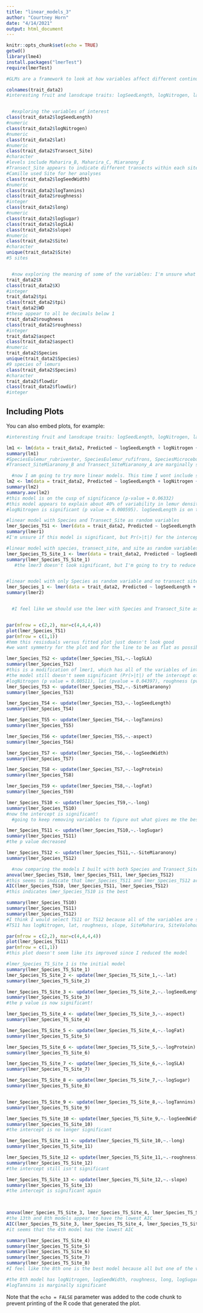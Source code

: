 ```yaml
---
title: "linear_models_3"
author: "Courtney Horn"
date: "4/14/2021"
output: html_document
---
```


```r
knitr::opts_chunk$set(echo = TRUE)
getwd()
library(lme4)
install.packages("lmerTest")
require(lmerTest)
```


```r
#GLMs are a framework to look at how variables affect different continuous variables.

colnames(trait_data2)
#interesting fruit and lansdcape traits: logSeedLength, logNitrogen, lat, Transect_Site, logSeedWidth, logTannins, roughness, long, logSugar, logSLA, slope, Site, logFruitLength, logFat, Species, aspect, logFruitWidth, logProtein


  #exploring the variables of interest
class(trait_data2$logSeedLength)
#numeric
class(trait_data2$logNitrogen)
#numeric
class(trait_data2$lat)
#numeric
class(trait_data2$Transect_Site)
#character
#levels include Maharira_B, Maharira_C, Miaranony_E
#Transect_Site appears to indicate different transects within each site
#Camille used Site for her analyses
class(trait_data2$logSeedWidth)
#numeric
class(trait_data2$logTannins)
class(trait_data2$roughness)
#integer
class(trait_data2$long)
#numeric
class(trait_data2$logSugar)
class(trait_data2$logSLA)
class(trait_data2$slope)
#numeric
class(trait_data2$Site)
#character
unique(trait_data2$Site)
#5 sites


  #now exploring the meaning of some of the variables: I'm unsure what X, tpi, WD, roughness, logSLA, aspect, and flowdir mean
trait_data2$X
class(trait_data2$X)
#integer
trait_data2$tpi
class(trait_data2$tpi)
trait_data2$WD
#these appear to all be decimals below 1
trait_data2$roughness
class(trait_data2$roughness)
#integer
trait_data2$aspect
class(trait_data2$aspect)
#numeric
trait_data2$Species
unique(trait_data2$Species)
#9 species of lemurs
class(trait_data2$Species)
#character
trait_data2$flowdir
class(trait_data2$flowdir)
#integer


```

## Including Plots

You can also embed plots, for example:

```r

#interesting fruit and lansdcape traits: logSeedLength, logNitrogen, lat, Transect_Site, logSeedWidth, logTannins, roughness, long, logSugar, logSLA, slope, Site, logFruitLength, logFat, Species, aspect, logFruitWidth, logProtein

lm1 <- lm(data = trait_data2, Predicted ~ logSeedLength + logNitrogen + lat + Transect_Site + logSeedWidth + logTannins + roughness + long + logSugar + logSLA + slope + Site + logFruitLength + logFat + Species + aspect + logFruitWidth + logProtein)
summary(lm1)
#SpeciesEulemur_rubriventer, SpeciesEulemur_rufifrons, SpeciesMicrocebus_rufus, and SpeciesPropithecus_edwardsi are the only significant variables
#Transect_SiteMiaranony_B and Transect_SiteMiaranony_A are marginally significant

```



```r
  #now I am going to try more linear models. This time I wont include species and transect site
lm2 <- lm(data = trait_data2, Predicted ~ logSeedLength + logNitrogen + lat + logSeedWidth + logTannins + roughness + long + logSugar + logSLA + slope + Site + logFruitLength + logFat + aspect + logFruitWidth + logProtein)
summary(lm2)
summary.aov(lm2)
#this model is on the cusp of significance (p-value = 0.06332)
#this model appears to explain about 40% of variability in lemur density (Adjusted R-squared:  0.3994)
#logNitrogen is significant (p value = 0.000595). logSeedLength is on the cusp of significance (p value = 0.064323)

```


```r
#linear model with Species and Transect_Site as random variables
lmer_Species_TS1 <- lmer(data = trait_data2, Predicted ~ logSeedLength + logNitrogen + lat + logSeedWidth + logTannins + roughness + long + logSugar + logSLA + slope + Site + logFruitLength + logFat + aspect + logFruitWidth + logProtein + (1|Species) + (1|Transect_Site))
summary(lmer1)
#I'm unsure if this model is significant, but Pr(>|t|) for the intercept = 0.97573  

#linear model with species, transect_site, and site as random variables
lmer_Species_TS_Site_1 <- lmer(data = trait_data2, Predicted ~ logSeedLength + logNitrogen + lat + logSeedWidth + logTannins + roughness + long + logSugar + logSLA + slope + logFruitLength + logFat + aspect + logFruitWidth + logProtein + (1|Species) + (1|Transect_Site) + (1|Site))
summary(lmer_Species_TS_Site_1)
   #the lmer3 doesn't look significant, but I'm going to try to reduce the variables so that it will become significant


#linear model with only Species as random variable and no transect site included
lmer_Species_1 <- lmer(data = trait_data2, Predicted ~ logSeedLength + logNitrogen + lat + logSeedWidth + logTannins + roughness + long + logSugar + logSLA + slope + Site + logFruitLength + logFat + aspect + logFruitWidth + logProtein + (1|Species))
summary(lmer2)


  #I feel like we should use the lmer with Species and Transect_Site as random variables (lmer_Species_TS1)


par(mfrow = c(2,2), mar=c(4,4,4,4))
plot(lmer_Species_TS1)
par(mfrow = c(1,1))
#hmm this resisduals versus fitted plot just doesn't look good
#we want symmetry for the plot and for the line to be as flat as possible (except no line appeared...)


```
```r
lmer_Species_TS2 <- update(lmer_Species_TS1,~.-logSLA)
summary(lmer_Species_TS2)
#this is a modification of lmer1, which has all of the variables of interest and both species and transect_site as random variables
#the model still doesn't seem significant (Pr(>|t|) of the intercept of the model = 0.96296)
#logNitrogen (p value = 0.00511), lat (pvalue = 0.04397), roughness (pvalue = 0.04369), SiteValohoaka (0.04908), SiteVohiparara (0.02728), and logFruitWidth (0.03597) are significant. 
lmer_Species_TS3 <- update(lmer_Species_TS2,~.-SiteMiaranony)
summary(lmer_Species_TS3)

lmer_Species_TS4 <- update(lmer_Species_TS3,~.-logSeedLength)
summary(lmer_Species_TS4)

lmer_Species_TS5 <- update(lmer_Species_TS4,~.-logTannins)
summary(lmer_Species_TS5)

lmer_Species_TS6 <- update(lmer_Species_TS5,~.-aspect)
summary(lmer_Species_TS6)

lmer_Species_TS7 <- update(lmer_Species_TS6,~.-logSeedWidth)
summary(lmer_Species_TS7)

lmer_Species_TS8 <- update(lmer_Species_TS7,~.-logProtein)
summary(lmer_Species_TS8)

lmer_Species_TS9 <- update(lmer_Species_TS8,~.-logFat)
summary(lmer_Species_TS9)

lmer_Species_TS10 <- update(lmer_Species_TS9,~.-long)
summary(lmer_Species_TS10)
#now the intercept is significant!
  #going to keep removing variables to figure out what gives me the best model

lmer_Species_TS11 <- update(lmer_Species_TS10,~.-logSugar)
summary(lmer_Species_TS11)
#the p value decreased

lmer_Species_TS12 <- update(lmer_Species_TS11,~.-SiteMiaranony)
summary(lmer_Species_TS12)

  #now comparing the models I built with both Species and Transect_Site as random variables
anova(lmer_Species_TS10, lmer_Species_TS11, lmer_Species_TS12)
#this seems to indicate that lmer_Species_TS11 and lmer_Species_TS12 are equally good
AIC(lmer_Species_TS10, lmer_Species_TS11, lmer_Species_TS12)
#this indicates lmer_Species_TS10 is the best

summary(lmer_Species_TS10)
summary(lmer_Species_TS11)
summary(lmer_Species_TS12)
#I think I would select TS11 or TS12 because all of the variables are significant in those models
#TS11 has logNitrogen, lat, roughness, slope, SiteMaharira, SiteValohoaka, SiteVohiparara, logFruitLength, and logFruitWidth as significant variables

par(mfrow = c(2,2), mar=c(4,4,4,4))
plot(lmer_Species_TS11)
par(mfrow = c(1,1))
#this plot doesn't seem like its improved since I reduced the model


```


```r
#lmer_Species_TS_Site_1 is the initial model
summary(lmer_Species_TS_Site_1)
lmer_Species_TS_Site_2 <- update(lmer_Species_TS_Site_1,~.-lat)
summary(lmer_Species_TS_Site_2)

lmer_Species_TS_Site_3 <- update(lmer_Species_TS_Site_2,~.-logSeedLength)
summary(lmer_Species_TS_Site_3)
#the p value is now significant!

lmer_Species_TS_Site_4 <- update(lmer_Species_TS_Site_3,~.-aspect)
summary(lmer_Species_TS_Site_4)

lmer_Species_TS_Site_5 <- update(lmer_Species_TS_Site_4,~.-logFat)
summary(lmer_Species_TS_Site_5)

lmer_Species_TS_Site_6 <- update(lmer_Species_TS_Site_5,~.-logProtein)
summary(lmer_Species_TS_Site_6)

lmer_Species_TS_Site_7 <- update(lmer_Species_TS_Site_6,~.-logSLA)
summary(lmer_Species_TS_Site_7)

lmer_Species_TS_Site_8 <- update(lmer_Species_TS_Site_7,~.-logSugar)
summary(lmer_Species_TS_Site_8)


lmer_Species_TS_Site_9 <- update(lmer_Species_TS_Site_8,~.-logTannins)
summary(lmer_Species_TS_Site_9)

lmer_Species_TS_Site_10 <- update(lmer_Species_TS_Site_9,~.-logSeedWidth)
summary(lmer_Species_TS_Site_10)
#the intercept is no longer significant

lmer_Species_TS_Site_11 <- update(lmer_Species_TS_Site_10,~.-long)
summary(lmer_Species_TS_Site_11)

lmer_Species_TS_Site_12 <- update(lmer_Species_TS_Site_11,~.-roughness)
summary(lmer_Species_TS_Site_12) 
#the intercept still isn't significant

lmer_Species_TS_Site_13 <- update(lmer_Species_TS_Site_12,~.-slope)
summary(lmer_Species_TS_Site_13) 
#the intercept is significant again

  
```

```r
anova(lmer_Species_TS_Site_3, lmer_Species_TS_Site_4, lmer_Species_TS_Site_5, lmer_Species_TS_Site_6, lmer_Species_TS_Site_7, lmer_Species_TS_Site_8, lmer_Species_TS_Site_9, lmer_Species_TS_Site_10, lmer_Species_TS_Site_11, lmer_Species_TS_Site_12, lmer_Species_TS_Site_13)
#the 13th and 8th models appear to have the lowest AIC
AIC(lmer_Species_TS_Site_3, lmer_Species_TS_Site_4, lmer_Species_TS_Site_5, lmer_Species_TS_Site_6, lmer_Species_TS_Site_7, lmer_Species_TS_Site_8, lmer_Species_TS_Site_9, lmer_Species_TS_Site_10, lmer_Species_TS_Site_11, lmer_Species_TS_Site_12, lmer_Species_TS_Site_13)
#it seems that the 4th model has the lowest AIC

summary(lmer_Species_TS_Site_4)
summary(lmer_Species_TS_Site_5)
summary(lmer_Species_TS_Site_6)
summary(lmer_Species_TS_Site_7)
summary(lmer_Species_TS_Site_8)
#I feel like the 8th one is the best model because all but one of the variables are significant

#the 8th model has logNitrogen, logSeedWidth, roughness, long, logSugar, slope, logFruitLength, and logFruitWidth as significant variables
#logTannins is marginally significant

```





Note that the `echo = FALSE` parameter was added to the code chunk to prevent printing of the R code that generated the plot.
